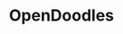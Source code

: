 ---
title: OpenDoodles 
slug: opendoodles
site: OpenDoodles
show: ./images/opendoodle.png
siteUrl: https://www.opendoodles.com/
description: A Free Set of Open-Source Illustrations! Edit in Blush.
tags: [free]
rating: 4
---